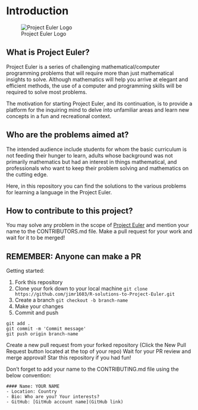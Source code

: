 # Introduction {#intro}

![Project Euler Logo](https://cdn-images-1.medium.com/max/1200/1*0NtkTQD8trRauRfEU2Nmhg.png)

## What is Project Euler?

Project Euler is a series of challenging mathematical/computer programming problems that will require more than just mathematical insights to solve. Although mathematics will help you arrive at elegant and efficient methods, the use of a computer and programming skills will be required to solve most problems.

The motivation for starting Project Euler, and its continuation, is to provide a platform for the inquiring mind to delve into unfamiliar areas and learn new concepts in a fun and recreational context.

## Who are the problems aimed at?

The intended audience include students for whom the basic curriculum is not feeding their hunger to learn, adults whose background was not primarily mathematics but had an interest in things mathematical, and professionals who want to keep their problem solving and mathematics on the cutting edge.

Here, in this repository you can find the solutions to the various problems for learning a language in the Project Euler.


## How to contribute to this project?
You may solve any problem in the scope of [Project Euler](https://github.com/jimr1603/R-solutions-to-Project-Euler.git) and mention your name to the CONTRIBUTORS.md file.
Make a pull request for your work and wait for it to be merged!

## REMEMBER: Anyone can make a PR

Getting started:

1. Fork this repository
2. Clone your fork down to your local machine
`    git clone https://github.com/jimr1603/R-solutions-to-Project-Euler.git`
3. Create a branch
`    git checkout -b branch-name`
4. Make your changes
5. Commit and push
```
git add .
git commit -m 'Commit message'
git push origin branch-name
```
  Create a new pull request from your forked repository (Click the  New Pull Request button located at the top of your repo)
  Wait for your PR review and merge approval!
  Star this repository if you had fun!

Don't forget to add your name to the CONTRIBUTING.md file using the below convention:
```
#### Name: YOUR NAME
- Location: Country
- Bio: Who are you? Your interests?
- GitHub: [GitHub account name](GitHub link)
```